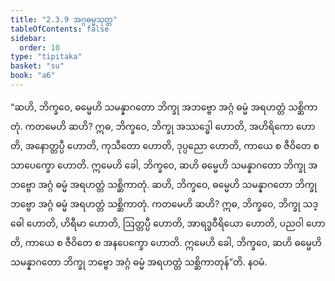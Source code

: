 ```yaml
---
title: "2.3.9 အဂ္ဂဓမ္မသုတ္တ"
tableOfContents: false
sidebar:
  order: 10
type: "tipitaka"
basket: "su"
book: "a6"
---
```



<DynamicBreadcrumb />

<Division number="83" book="a6">

<Paragraph number="675" book="a6">
“ဆဟိ, ဘိက္ခဝေ, ဓမ္မေဟိ သမန္နာဂတော ဘိက္ခု အဘဗ္ဗော အဂ္ဂံ ဓမ္မံ အရဟတ္တံ သစ္ဆိကာတုံ. ကတမေဟိ ဆဟိ? ဣဓ, ဘိက္ခဝေ, ဘိက္ခု အဿဒ္ဓေါ ဟောတိ, အဟိရိကော ဟောတိ, အနောတ္တပ္ပီ ဟောတိ, ကုသီတော ဟောတိ, ဒုပ္ပညော ဟောတိ, ကာယေ စ ဇီဝိတေ စ သာပေက္ခော ဟောတိ. ဣမေဟိ ခေါ, ဘိက္ခဝေ, ဆဟိ ဓမ္မေဟိ သမန္နာဂတော ဘိက္ခု အဘဗ္ဗော အဂ္ဂံ ဓမ္မံ အရဟတ္တံ သစ္ဆိကာတုံ.
</Paragraph>

<Paragraph number="676" book="a6">
ဆဟိ, ဘိက္ခဝေ, ဓမ္မေဟိ သမန္နာဂတော ဘိက္ခု ဘဗ္ဗော အဂ္ဂံ ဓမ္မံ အရဟတ္တံ သစ္ဆိကာတုံ. ကတမေဟိ ဆဟိ? ဣဓ, ဘိက္ခဝေ, ဘိက္ခု သဒ္ဓေါ ဟောတိ, ဟိရီမာ ဟောတိ, ဩတ္တပ္ပီ ဟောတိ, အာရဒ္ဓဝီရိယော ဟောတိ, ပညဝါ ဟောတိ, ကာယေ စ ဇီဝိတေ စ အနပေက္ခော ဟောတိ. ဣမေဟိ ခေါ, ဘိက္ခဝေ, ဆဟိ ဓမ္မေဟိ သမန္နာဂတော ဘိက္ခု ဘဗ္ဗော အဂ္ဂံ ဓမ္မံ အရဟတ္တံ သစ္ဆိကာတုန်”တိ.

</Paragraph>
</Division>

<Paragraph number="677" type="center" book="a6">
နဝမံ.
</Paragraph>